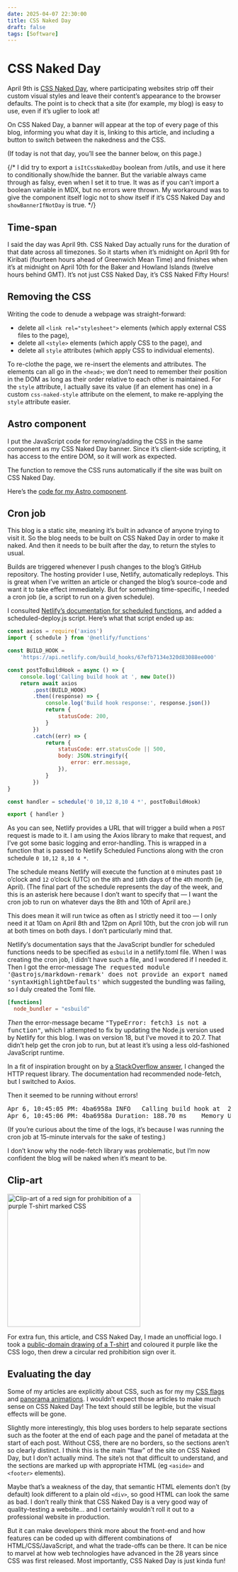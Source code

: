 ---
date: 2025-04-07 22:30:00
title: CSS Naked Day
draft: false
tags: [Software]
---


# CSS Naked Day

April 9th is <a href="https://css-naked-day.org">CSS Naked Day</a>, where participating websites strip off their custom visual styles and leave their content’s appearance to the browser defaults.
The point is to check that a site (for example, my blog) is easy to use, even if it’s uglier to look at!

On CSS Naked Day, a banner will appear at the top of every page of this blog, informing you what day it is, linking to this article, and including a button to switch between the nakedness and the CSS.

(If today is not that day, you’ll see the banner below, on this page.)

{/* I did try to export a `isItCssNakedDay` boolean from /utils, and use it here to conditionally show/hide the banner.
But the variable always came through as falsy, even when I set it to true.
It was as if you can’t import a boolean variable in MDX, but no errors were thrown.
My workaround was to give the component itself logic not to show itself if it’s CSS Naked Day and `showBannerIfNotDay` is true. */}
<CssNakedDay showBannerIfNotDay={true}/>

## Time-span

I said the day was April 9th.
CSS Naked Day actually runs for the duration of that date across all timezones.
So it starts when it’s midnight on April 9th for Kiribati (fourteen hours ahead of Greenwich Mean Time) and finishes when it’s at midnight on April 10th for the Baker and Howland Islands (twelve hours behind GMT).
It’s not just CSS Naked Day, it’s CSS Naked Fifty Hours!

## Removing the CSS

Writing the code to denude a webpage was straight-forward:
- delete all `<link rel="stylesheet">` elements (which apply external CSS files to the page),
- delete all `<style>` elements (which apply CSS to the page), and 
- delete all `style` attributes (which apply CSS to individual elements).

To re-clothe the page, we re-insert the elements and attributes.
The elements can all go in the `<head>`; we don’t need to remember their position in the DOM as long as their order relative to each other is maintained.
For the `style` attribute, I actually save its value (if an element has one) in a custom `css-naked-style` attribute on the element, to make re-applying the `style` attribute easier.

## Astro component

I put the JavaScript code for removing/adding the CSS in the same component as my CSS Naked Day banner.
Since it’s client-side scripting, it has access to the entire DOM, so it will work as expected.

The function to remove the CSS runs automatically if the site was built on CSS Naked Day.

Here’s the [code for my Astro component](https://github.com/DuncanRitchie/blog/blob/main/src/components/CssNakedDay.astro).

## Cron job

This blog is a static site, meaning it’s built in advance of anyone trying to visit it.
So the blog needs to be built on CSS Naked Day in order to make it naked.
And then it needs to be built after the day, to return the styles to usual.

Builds are triggered whenever I push changes to the blog’s GitHub repository.
The hosting provider I use, Netlify, automatically redeploys.
This is great when I’ve written an article or changed the blog’s source-code and want it to take effect immediately.
But for something time-specific, I needed a cron job (ie, a script to run on a given schedule).

I consulted [Netlify’s documentation for scheduled functions](https://www.netlify.com/blog/how-to-schedule-deploys-with-netlify/), and added a scheduled-deploy.js script.
Here’s what that script ended up as:

```js
const axios = require('axios')
import { schedule } from '@netlify/functions'

const BUILD_HOOK =
	'https://api.netlify.com/build_hooks/67efb7134e320d83088ee000'

const postToBuildHook = async () => {
	console.log('Calling build hook at ', new Date())
	return await axios
		.post(BUILD_HOOK)
		.then((response) => {
			console.log('Build hook response:', response.json())
			return {
				statusCode: 200,
			}
		})
		.catch((err) => {
			return {
				statusCode: err.statusCode || 500,
				body: JSON.stringify({
					error: err.message,
				}),
			}
		})
}

const handler = schedule('0 10,12 8,10 4 *', postToBuildHook)

export { handler }
```

As you can see, Netlify provides a URL that will trigger a build when a `POST` request is made to it.
I am using the Axios library to make that request, and I’ve got some basic logging and error-handling.
This is wrapped in a function that is passed to Netlify Scheduled Functions along with the cron schedule `0 10,12 8,10 4 *`.

The schedule means Netlify will execute the function at `0` minutes past `10` o’clock and `12` o’clock (UTC) on the `8`th and `10`th days of the `4`th month (ie, April).
(The final part of the schedule represents the day of the week, and this is an asterisk here because I don’t want to specify that — I want the cron job to run on whatever days the 8th and 10th of April are.)

This does mean it will run twice as often as I strictly need it too — I only need it at 10am on April 8th and 12pm on April 10th, but the cron job will run at both times on both days.
I don’t particularly mind that.

Netlify’s documentation says that the JavaScript bundler for scheduled functions needs to be specified as `esbuild` in a netlify.toml file.
When I was creating the cron job, I didn’t have such a file, and I wondered if I needed it.
Then I got the error-message <samp>The requested module '@astrojs/markdown-remark' does not provide an export named 'syntaxHighlightDefaults'</samp> which suggested the bundling was failing, so I duly created the Toml file.

```toml
[functions]
  node_bundler = "esbuild"
```

_Then_ the error-message became <samp>"TypeError: fetch3 is not a function"</samp>, which I attempted to fix by updating the Node.js version used by Netlify for this blog.
I was on version 18, but I’ve moved it to 20.7.
That didn’t help get the cron job to run, but at least it’s using a less old-fashioned JavaScript runtime.

In a fit of inspiration brought on by [a StackOverflow answer](https://stackoverflow.com/a/57091538), I changed the HTTP request library.
The documentation had recommended node-fetch, but I switched to Axios.

Then it seemed to be running without errors!

<pre><samp>Apr 6, 10:45:05 PM: 4ba6958a INFO   Calling build hook at  2025-04-06T21:45:06.399Z
Apr 6, 10:45:06 PM: 4ba6958a Duration: 188.70 ms	Memory Usage: 88 MB	Init Duration: 291.38 ms	</samp></pre>

(If you’re curious about the time of the logs, it’s because I was running the cron job at 15-minute intervals for the sake of testing.)

I don’t know why the node-fetch library was problematic, but I’m now confident the blog will be naked when it’s meant to be.

## Clip-art

<img
	src="./images/2025/css-naked-day.webp"
	alt="Clip-art of a red sign for prohibition of a purple T-shirt marked CSS"
	width="300"
	style="aspect-ratio: 1 / 1;"
	class="float-right"
	id="logo-big"
/>

For extra fun, this article, and CSS Naked Day, I made an unofficial logo.
I took a [public-domain drawing of a T-shirt](https://openclipart.org/detail/86767/tshirt-blue) and coloured it purple like the CSS logo, then drew a circular red prohibition sign over it.

## Evaluating the day

Some of my articles are explicitly about CSS, such as for my my <a href="./css-flags">CSS flags</a> and <a href="./looping-panorama-effect">panorama animations</a>.
I wouldn’t expect those articles to make much sense on CSS Naked Day!
The text should still be legible, but the visual effects will be gone.

Slightly more interestingly, this blog uses borders to help separate sections such as the footer at the end of each page and the panel of metadata at the start of each post.
Without CSS, there are no borders, so the sections aren’t so clearly distinct.
I think this is the main “flaw” of the site on CSS Naked Day, but I don’t actually mind.
The site’s not that difficult to understand, and the sections are marked up with appropriate HTML (eg <code>&lt;aside&gt;</code> and <code>&lt;footer&gt;</code> elements).

Maybe that’s a weakness of the day, that semantic HTML elements don’t (by default) look different to a plain old <code>&lt;div&gt;</code>, so good HTML can look the same as bad.
I don’t really think that CSS Naked Day is a very good way of quality-testing a website… and I certainly wouldn’t roll it out to a professional website in production.

But it can make developers think more about the front-end and how features can be coded up with different combinations of HTML/CSS/JavaScript, and what the trade-offs can be there.
It can be nice to marvel at how web technologies have advanced in the 28 years since CSS was first released.
Most importantly, CSS Naked Day is just kinda fun!

<style>{`@media (min-width: 48rem) {
		#logo-big {
			--radius: 180px;
			--y-shift: -3rem;
			--gap: 1rem;
			width: calc(var(--radius) * 2);
			shape-outside: circle(calc(var(--radius) + var(--gap)) at calc(var(--radius) + var(--gap)) calc(var(--radius) + var(--y-shift)));
			margin-top: var(--y-shift);
		}
	}`}</style>
